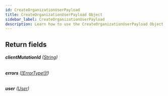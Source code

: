 ```yaml
---
id: CreateOrganizationUserPayload
title: CreateOrganizationUserPayload Object
sidebar_label: CreateOrganizationUserPayload
description: Learn how to use the CreateOrganizationUserPayload Object for Builder's API.
---
```


## Return fields

###### <b>clientMutationId</b> ([String](/composer/builder/api/schema/scalar/String.mdx))

###### <b>errors</b> ([[ErrorType!]!](/composer/builder/api/schema/object/ErrorType.mdx))

###### <b>user</b> ([User](/composer/builder/api/schema/object/User.mdx))
